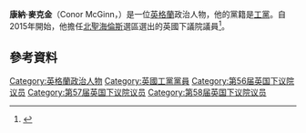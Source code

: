 '''康納·麥克金'''（Conor McGinn，{{bd|1984年|7月31日}}）是一位[[英格蘭|英格蘭]]政治人物，他的黨籍是[[工黨_(英國)|工黨]]。自2015年開始，他擔任[[北聖海倫斯_(英國國會選區)|北聖海倫斯]]選區選出的英國下議院議員<ref>{{cite news|title=South Armagh man wins Merseyside seat for Labour|url=http://www.irishtimes.com/news/world/uk/south-armagh-man-wins-merseyside-seat-for-labour-1.2204960|accessdate=12 May 2015|publisher=Irish Times|date=8 May 2015|archive-date=2016-03-04|archive-url=https://web.archive.org/web/20160304034201/http://www.irishtimes.com/news/world/uk/south-armagh-man-wins-merseyside-seat-for-labour-1.2204960|dead-url=no}}</ref>。
==參考資料==
{{Reflist}}

{{DEFAULTSORT: McGinn, Conor}}
[[Category:英格蘭政治人物|Category:英格蘭政治人物]]
[[Category:英國工黨黨員|Category:英國工黨黨員]]
[[Category:第56届英国下议院议员|Category:第56届英国下议院议员]]
[[Category:第57届英国下议院议员|Category:第57届英国下议院议员]]
[[Category:第58届英国下议院议员|Category:第58届英国下议院议员]]